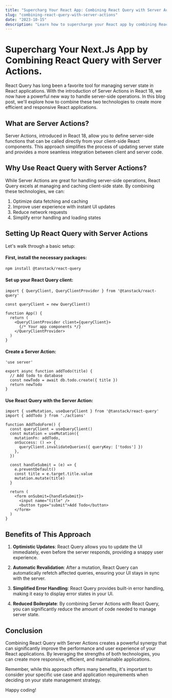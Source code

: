 ```yaml
---
title: "Supercharg Your React App: Combining React Query with Server Actions"
slug: "combining-react-query-with-server-actions"
date: "2023-10-15"
description: "Learn how to supercharge your React app by combining React Query with Server Actions. Discover optimization techniques, improved user experience, and simplified state management"
---
```


# Supercharg Your Next.Js App by Combining React Query with Server Actions.

React Query has long been a favorite tool for managing server state in React applications. With the introduction of Server Actions in React 18, we now have a powerful new way to handle server-side operations. In this blog post, we'll explore how to combine these two technologies to create more efficient and responsive React applications.

## What are Server Actions?

Server Actions, introduced in React 18, allow you to define server-side functions that can be called directly from your client-side React components. This approach simplifies the process of updating server state and provides a more seamless integration between client and server code.

## Why Use React Query with Server Actions?

While Server Actions are great for handling server-side operations, React Query excels at managing and caching client-side state. By combining these technologies, we can:

1.  Optimize data fetching and caching
2.  Improve user experience with instant UI updates
3.  Reduce network requests
4.  Simplify error handling and loading states

## Setting Up React Query with Server Actions

Let's walk through a basic setup:

#### First, install the necessary packages:

```bash
npm install @tanstack/react-query
```

#### Set up your React Query client:

```tsx showLineNumbers
import { QueryClient, QueryClientProvider } from '@tanstack/react-query'

const queryClient = new QueryClient()

function App() {
  return (
    <QueryClientProvider client={queryClient}>
      {/* Your app components */}
    </QueryClientProvider>
  )
}
```

#### Create a Server Action:

```tsx showLineNumbers 
'use server'

export async function addTodo(title) {
  // Add todo to database
  const newTodo = await db.todo.create({ title })
  return newTodo
}
```

#### Use React Query with the Server Action:

```tsx showLineNumbers {6-11}
import { useMutation, useQueryClient } from '@tanstack/react-query'
import { addTodo } from './actions'

function AddTodoForm() {
  const queryClient = useQueryClient()
  const mutation = useMutation({
    mutationFn: addTodo,
    onSuccess: () => {
      queryClient.invalidateQueries({ queryKey: ['todos'] })
    },
  })

  const handleSubmit = (e) => {
    e.preventDefault()
    const title = e.target.title.value
    mutation.mutate(title)
  }

  return (
    <form onSubmit={handleSubmit}>
      <input name="title" />
      <button type="submit">Add Todo</button>
    </form>
  )
}
```

## Benefits of This Approach

1. **Optimistic Updates**: React Query allows you to update the UI immediately, even before the server responds, providing a snappy user experience.

2. **Automatic Revalidation**: After a mutation, React Query can automatically refetch affected queries, ensuring your UI stays in sync with the server.

3. **Simplified Error Handling**: React Query provides built-in error handling, making it easy to display error states in your UI.

4. **Reduced Boilerplate**: By combining Server Actions with React Query, you can significantly reduce the amount of code needed to manage server state.

## Conclusion

Combining React Query with Server Actions creates a powerful synergy that can significantly improve the performance and user experience of your React applications. By leveraging the strengths of both technologies, you can create more responsive, efficient, and maintainable applications.

Remember, while this approach offers many benefits, it's important to consider your specific use case and application requirements when deciding on your state management strategy.

Happy coding!